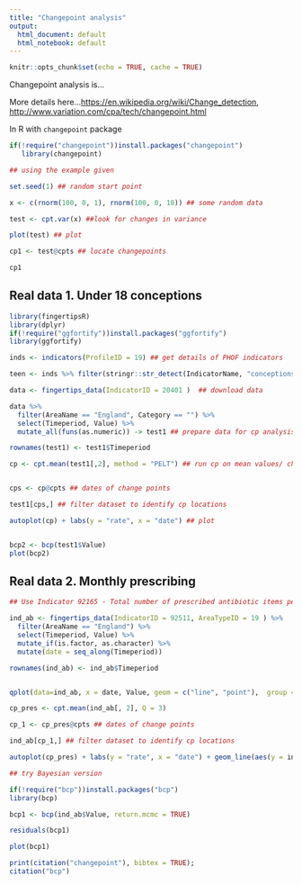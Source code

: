 ```yaml
---
title: "Changepoint analysis"
output:
  html_document: default
  html_notebook: default
---
```

```r
knitr::opts_chunk$set(echo = TRUE, cache = TRUE)
```

Changepoint analysis is...

More details here...<https://en.wikipedia.org/wiki/Change_detection>, <http://www.variation.com/cpa/tech/changepoint.html>

In R with `changepoint` package

```r
if(!require("changepoint"))install.packages("changepoint")
   library(changepoint)

## using the example given

set.seed(1) ## random start point

x <- c(rnorm(100, 0, 1), rnorm(100, 0, 10)) ## some random data

test <- cpt.var(x) ##look for changes in variance

plot(test) ## plot

cp1 <- test@cpts ## locate changepoints

cp1

```

## Real data 1. Under 18 conceptions

```r
library(fingertipsR)
library(dplyr)
if(!require("ggfortify"))install.packages("ggfortify")
library(ggfortify)

inds <- indicators(ProfileID = 19) ## get details of PHOF indicators

teen <- inds %>% filter(stringr::str_detect(IndicatorName, "conceptions")) ## identify the ID for conceptions data

data <- fingertips_data(IndicatorID = 20401 )  ## download data

data %>%
  filter(AreaName == "England", Category == "") %>%
  select(Timeperiod, Value) %>%
  mutate_all(funs(as.numeric)) -> test1 ## prepare data for cp analysis

rownames(test1) <- test1$Timeperiod

cp <- cpt.mean(test1[,2], method = "PELT") ## run cp on mean values/ choose PELT method


cps <- cp@cpts ## dates of change points

test1[cps,] ## filter dataset to identify cp locations

autoplot(cp) + labs(y = "rate", x = "date") ## plot


bcp2 <- bcp(test1$Value)
plot(bcp2)

```

## Real data 2. Monthly prescribing

```r


## Use Indicator 92165 - Total number of prescribed antibiotic items per 1000 resident individuals by quarter

ind_ab <- fingertips_data(IndicatorID = 92511, AreaTypeID = 19 ) %>%
  filter(AreaName == "England") %>%
  select(Timeperiod, Value) %>%
  mutate_if(is.factor, as.character) %>%
  mutate(date = seq_along(Timeperiod))

rownames(ind_ab) <- ind_ab$Timeperiod


qplot(data=ind_ab, x = date, Value, geom = c("line", "point"),  group = 1) + theme(axis.text.x = element_text(angle = 45, hjust = 1))

cp_pres <- cpt.mean(ind_ab[, 2], Q = 3)

cp_1 <- cp_pres@cpts ## dates of change points

ind_ab[cp_1,] ## filter dataset to identify cp locations

autoplot(cp_pres) + labs(y = "rate", x = "date") + geom_line(aes(y = ind_ab$Value)) ## plot

```

```r
## try Bayesian version

if(!require("bcp"))install.packages("bcp")
library(bcp)

bcp1 <- bcp(ind_ab$Value, return.mcmc = TRUE)

residuals(bcp1)

plot(bcp1)

```




```r
print(citation("changepoint"), bibtex = TRUE); 
citation("bcp")
```

